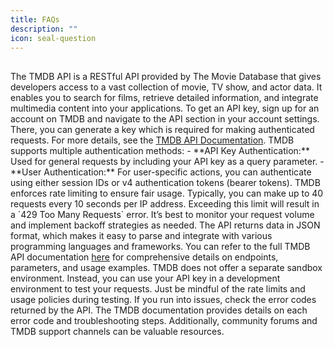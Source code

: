 ---
title: FAQs
description: ""
icon: seal-question
---
##
<Accordion title="What is the TMDB API?">
The TMDB API is a RESTful API provided by The Movie Database that gives developers access 
to a vast collection of movie, TV show, and actor data. It enables you to search for films, 
retrieve detailed information, and integrate multimedia content into your applications.
</Accordion>

<Accordion title="How do I obtain an API key?">
To get an API key, sign up for an account on TMDB and navigate to the API section in your 
account settings. There, you can generate a key which is required for making authenticated 
requests. For more details, see the
<a href="/introduction" target="_self">TMDB API Documentation</a>.
</Accordion>

<Accordion title="What authentication methods are available?">
TMDB supports multiple authentication methods:
- **API Key Authentication:** Used for general requests by including your API key as a query parameter.
- **User Authentication:** For user-specific actions, you can authenticate using either session IDs or v4 authentication tokens (bearer tokens).
</Accordion>

<Accordion title="What are the rate limits for the TMDB API?">
TMDB enforces rate limiting to ensure fair usage. Typically, you can make up to 40 requests every 
10 seconds per IP address. Exceeding this limit will result in a `429 Too Many Requests` error. 
It’s best to monitor your request volume and implement backoff strategies as needed.
</Accordion>

<Accordion title="What data format does the TMDB API use?">
The API returns data in JSON format, which makes it easy to parse and integrate with various programming 
languages and frameworks.
</Accordion>

<Accordion title="Where can I find more detailed documentation?">
You can refer to the full TMDB API documentation 
<a href="/api-reference/introduction" target="_self">here</a>
for comprehensive details on endpoints, parameters, and usage examples.
</Accordion>

<Accordion title="Is there a sandbox environment for testing?">
TMDB does not offer a separate sandbox environment. Instead, you can use your API key in a
development environment to test your requests. Just be mindful of the rate limits and usage policies during testing.
</Accordion>

<Accordion title="What should I do if I encounter errors?">
If you run into issues, check the error codes returned by the API. The TMDB documentation provides
details on each error code and troubleshooting steps. Additionally, community forums and TMDB 
support channels can be valuable resources.
</Accordion>



